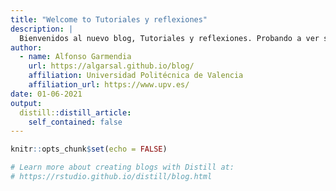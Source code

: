 ```yaml
---
title: "Welcome to Tutoriales y reflexiones"
description: |
  Bienvenidos al nuevo blog, Tutoriales y reflexiones. Probando a ver si consigo que funcione junto a la web.
author:
  - name: Alfonso Garmendia 
    url: https://algarsal.github.io/blog/
    affiliation: Universidad Politécnica de Valencia
    affiliation_url: https://www.upv.es/
date: 01-06-2021
output:
  distill::distill_article:
    self_contained: false
---
```


```r
knitr::opts_chunk$set(echo = FALSE)

# Learn more about creating blogs with Distill at:
# https://rstudio.github.io/distill/blog.html

```



